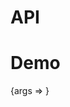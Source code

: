 
<Meta title="Packages/Tooltip" component={TooltipContainer} />

# API

<ArgsTable />

# Demo

<Canvas>
  <Story
    name="Tooltip"
    args={{
      as: 'hook',
      delayMilliseconds: TooltipContainer.defaultProps.delayMilliseconds
    }}
    argTypes={{
      as: { options: ['container', 'hook'], control: 'radio', table: { category: 'Story' } }
    }}
  >
    {args => <TooltipStory {...args} />}
  </Story>
</Canvas>
